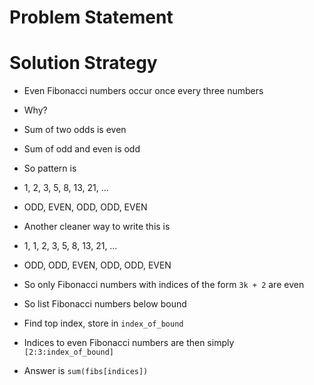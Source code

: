 # Problem Statement

# Solution Strategy
* Even Fibonacci numbers occur once every three numbers
* Why?
* Sum of two odds is even
* Sum of odd and even is odd
* So pattern is
* 1, 2, 3, 5, 8, 13, 21, ...
* ODD, EVEN, ODD, ODD, EVEN

* Another cleaner way to write this is
* 1, 1, 2, 3, 5, 8, 13, 21, ...
* ODD, ODD, EVEN, ODD, ODD, EVEN

* So only Fibonacci numbers with indices of the form `3k + 2` are even
* So list Fibonacci numbers below bound
* Find top index, store in `index_of_bound`
* Indices to even Fibonacci numbers are then simply `[2:3:index_of_bound]`
* Answer is `sum(fibs[indices])`

